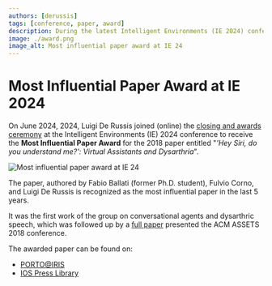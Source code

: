```yaml
---
authors: [derussis]
tags: [conference, paper, award]
description: During the latest Intelligent Environments (IE 2024) conference, a 2018 paper by the e-Lite group received the "Most Influential Paper Award".
image: ./award.png
image_alt: Most influential paper award at IE 24
---
```



# Most Influential Paper Award at IE 2024

On June 2024, 2024, Luigi De Russis joined (online) the [closing and awards ceremony](https://ie2024.ijs.si/index.php/awards/) at the Intelligent Environments (IE) 2024 conference to receive the __Most Influential Paper Award__ for the 2018 paper entitled "_'Hey Siri, do you understand me?': Virtual Assistants and Dysarthria_".

<p className="text--center"><img src={award} alt="Most influential paper award at IE 24"></img></p>

<!-- truncate -->

The paper, authored by Fabio Ballati (former Ph.D. student), Fulvio Corno, and Luigi De Russis is recognized as the most influential paper in the last 5 years.

It was the first work of the group on conversational agents and dysarthric speech, which was followed up by a [full paper](https://dl.acm.org/doi/10.1145/3234695.3236354) presented the ACM ASSETS 2018 conference.

The awarded paper can be found on:

* [PORTO@IRIS](https://hdl.handle.net/11583/2705646)
* [IOS Press Library](https://ebooks.iospress.nl/volumearticle/49411)
